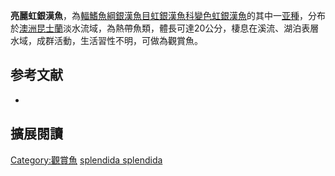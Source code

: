 {{Speciesbox
| name = 亮麗虹銀漢魚
| image = 
| image_width = 250px
| status = NE
| status_system = IUCN3.1
| genus = Melanotaenia
| species = splendida
| authority = [[Peters|Peters]], 1866
| synonyms = *''Nematocentris splendida '',Peters, 1866 
*''Melanotaenia splendida '',Peters, 1866 
}}
'''亮麗虹銀漢魚'''，為[[輻鰭魚綱|輻鰭魚綱]][[銀漢魚目|銀漢魚目]][[虹銀漢魚科|虹銀漢魚科]][[變色虹銀漢魚|變色虹銀漢魚]]的其中一[[亚種|亚種]]，分布於[[澳洲|澳洲]][[昆士蘭|昆士蘭]]淡水流域，為熱帶魚類，體長可達20公分，棲息在溪流、湖泊表層水域，成群活動，生活習性不明，可做為觀賞魚。
==参考文献==
*{{FishBase_species|genus=Melanotaenia|species=splendida splendida|year=2016|month=5}}

== 擴展閱讀 ==
{{refbegin}}
{{wikispecies-inline|Melanotaenia splendida splendida|亮麗虹銀漢魚}}
{{refend}}
{{Taxonbar|from=Q5330606}}

[[Category:觀賞魚|Category:觀賞魚]]
[[Category:虹銀漢魚屬|splendida splendida]]


{{魚類小作品}}